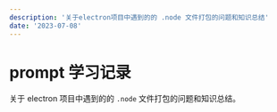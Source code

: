 ```yaml
---
description: '关于electron项目中遇到的的 .node 文件打包的问题和知识总结'
date: '2023-07-08'
---
```



# prompt 学习记录

关于 electron 项目中遇到的的 `.node` 文件打包的问题和知识总结。

<XmindView
  width="100%"
  height="70vh"
  url="https://s.newscdn.cn/akong/xmind/learnPromtp.xmind"
/>
